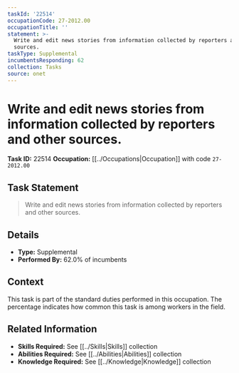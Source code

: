 ```yaml
---
taskId: '22514'
occupationCode: 27-2012.00
occupationTitle: ''
statement: >-
  Write and edit news stories from information collected by reporters and other
  sources.
taskType: Supplemental
incumbentsResponding: 62
collection: Tasks
source: onet
---
```

# Write and edit news stories from information collected by reporters and other sources.

**Task ID:** 22514
**Occupation:** [[../Occupations|Occupation]] with code `27-2012.00`

## Task Statement

> Write and edit news stories from information collected by reporters and other sources.

## Details

- **Type:** Supplemental
- **Performed By:** 62.0% of incumbents

## Context

This task is part of the standard duties performed in this occupation. The percentage indicates how common this task is among workers in the field.

## Related Information

- **Skills Required:** See [[../Skills|Skills]] collection
- **Abilities Required:** See [[../Abilities|Abilities]] collection
- **Knowledge Required:** See [[../Knowledge|Knowledge]] collection
